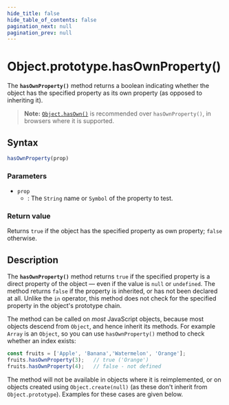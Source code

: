 ```yaml
---
hide_title: false
hide_table_of_contents: false
pagination_next: null
pagination_prev: null
---
```

# Object.prototype.hasOwnProperty()

The **`hasOwnProperty()`** method returns a boolean indicating whether the
object has the specified property as its own property (as opposed to inheriting
it).

> **Note:** [`Object.hasOwn()`](../../../globals/Object/hasOwn.mdx) is recommended over
> `hasOwnProperty()`, in browsers where it is supported.

## Syntax

```js
hasOwnProperty(prop)
```

### Parameters

- `prop`
  - : The `String` name or `Symbol` of the property to test.

### Return value

Returns `true` if the object has the specified property as own property; `false`
otherwise.

## Description

The **`hasOwnProperty()`** method returns `true` if the specified property is a
direct property of the object — even if the value is `null` or `undefined`. The
method returns `false` if the property is inherited, or has not been declared at
all. Unlike the `in` operator, this
method does not check for the specified property in the object's prototype
chain.

The method can be called on _most_ JavaScript objects, because most objects
descend from `Object`, and hence inherit its methods. For
example `Array` is an `Object`, so you can
use `hasOwnProperty()` method to check whether an index exists:

```js
const fruits = ['Apple', 'Banana','Watermelon', 'Orange'];
fruits.hasOwnProperty(3);   // true ('Orange')
fruits.hasOwnProperty(4);   // false - not defined
```

The method will not be available in objects where it is reimplemented, or on
objects created using `Object.create(null)` (as these don't inherit from
`Object.prototype`). Examples for these cases are given below.
